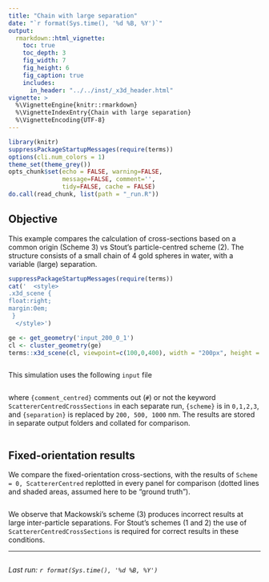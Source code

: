 ```yaml
---
title: "Chain with large separation"
date: "`r format(Sys.time(), '%d %B, %Y')`"
output:
  rmarkdown::html_vignette:
    toc: true
    toc_depth: 3
    fig_width: 7
    fig_height: 6
    fig_caption: true
    includes:
      in_header: "../../inst/_x3d_header.html"
vignette: >
  %\VignetteEngine{knitr::rmarkdown}
  %\VignetteIndexEntry{Chain with large separation}
  %\VignetteEncoding{UTF-8}
---
```


```r
library(knitr)
suppressPackageStartupMessages(require(terms))
options(cli.num_colors = 1)
theme_set(theme_grey())
opts_chunk$set(echo = FALSE, warning=FALSE,
               message=FALSE, comment='', 
               tidy=FALSE, cache = FALSE)
do.call(read_chunk, list(path = "_run.R"))
```

## Objective

This example compares the calculation of cross-sections based on a common origin (Scheme 3) vs Stout's particle-centred scheme (2). The structure consists of a small chain of 4 gold spheres in water, with a variable (large) separation.


```r
suppressPackageStartupMessages(require(terms))
cat('  <style>
.x3d_scene {
float:right;
margin:0em;
 }
  </style>')

ge <- get_geometry('input_200_0_1')
cl <- cluster_geometry(ge)
terms::x3d_scene(cl, viewpoint=c(100,0,400), width = "200px", height = "150px") 
```


```r
```

This simulation uses the following `input` file
```r
```

where `{comment_centred}` comments out (`#`) or not the keyword `ScattererCentredCrossSections` in each separate run, `{scheme}` is in `0,1,2,3`, and `{separation}` is replaced by `200, 500, 1000` nm. The results are stored in separate output folders and collated for comparison. 

```r
```

## Fixed-orientation results

We compare the fixed-orientation cross-sections, with the results of `Scheme = 0, ScattererCentred` replotted in every panel for comparison (dotted lines and shaded areas, assumed here to be "ground truth").

```r
```

We observe that Mackowski's scheme (3) produces incorrect results at large inter-particle separations. For Stout's schemes (1 and 2) the use of `ScattererCentredCrossSections` is required for correct results in these conditions.

-----

```r
```
_Last run: `r format(Sys.time(), '%d %B, %Y')`_
